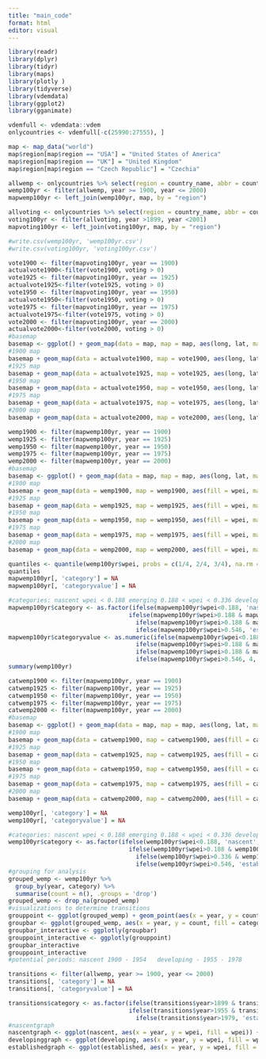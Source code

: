 ```yaml
---
title: "main_code"
format: html
editor: visual
---
```

<!-- installing libraries -->

```r
library(readr)
library(dplyr)
library(tidyr)
library(maps)
library(plotly )
library(tidyverse)
library(vdemdata)
library(ggplot2)
library(gganimate)
```

<!-- dataset -->

```r
vdemfull <- vdemdata::vdem
onlycountries <- vdemfull[-c(25990:27555), ]

map <- map_data("world")
map$region[map$region == "USA"] = "United States of America"
map$region[map$region == "UK"] = "United Kingdom"
map$region[map$region == "Czech Republic"] = "Czechia"
```

<!-- womens empowerment variables -->

```r
allwemp <- onlycountries %>% select(region = country_name, abbr = country_text_id, id = country_id, year = year, wpei = v2x_gender, liberties = v2x_gencl, society = v2x_gencs, participation = v2x_genpp)
wemp100yr <- filter(allwemp, year >= 1900, year <= 2000)
mapwemp100yr <- left_join(wemp100yr, map, by = "region")
```

<!-- voting rights -->

```r
allvoting <- onlycountries %>% select(region = country_name, abbr = country_text_id, id = country_id, year = year, voting = v2fsuffrage)
voting100yr <- filter(allvoting, year >1899, year <2001)
mapvoting100yr <- left_join(voting100yr, map, by = "region")
```


<!-- creating a csv file of cleaned data -->

```r
#write.csv(wemp100yr, 'wemp100yr.csv')
#write.csv(voting100yr, 'voting100yr.csv')
```

<!-- suffrage maps -->

```r
vote1900 <- filter(mapvoting100yr, year == 1900)
actualvote1900<-filter(vote1900, voting > 0)
vote1925 <- filter(mapvoting100yr, year == 1925)
actualvote1925<-filter(vote1925, voting > 0)
vote1950 <- filter(mapvoting100yr, year == 1950)
actualvote1950<-filter(vote1950, voting > 0)
vote1975 <- filter(mapvoting100yr, year == 1975)
actualvote1975<-filter(vote1975, voting > 0)
vote2000 <- filter(mapvoting100yr, year == 2000)
actualvote2000<-filter(vote2000, voting > 0)
#basemap
basemap <- ggplot() + geom_map(data = map, map = map, aes(long, lat, map_id = region))
#1900 map
basemap + geom_map(data = actualvote1900, map = vote1900, aes(long, lat, map_id = region), fill="purple")
#1925 map
basemap + geom_map(data = actualvote1925, map = vote1925, aes(long, lat, map_id = region), fill="purple")
#1950 map
basemap + geom_map(data = actualvote1950, map = vote1950, aes(long, lat, map_id = region), fill = "purple")
#1975 map
basemap + geom_map(data = actualvote1975, map = vote1975, aes(long, lat, map_id = region), fill="purple")
#2000 map
basemap + geom_map(data = actualvote2000, map = vote2000, aes(long, lat, map_id = region), fill = "purple")
```

<!-- wpei maps -->

```r
wemp1900 <- filter(mapwemp100yr, year == 1900)
wemp1925 <- filter(mapwemp100yr, year == 1925)
wemp1950 <- filter(mapwemp100yr, year == 1950)
wemp1975 <- filter(mapwemp100yr, year == 1975)
wemp2000 <- filter(mapwemp100yr, year == 2000)
#basemap
basemap <- ggplot() + geom_map(data = map, map = map, aes(long, lat, map_id = region)) + scale_fill_gradient(low = "yellow", high = "pink")
#1900 map
basemap + geom_map(data = wemp1900, map = wemp1900, aes(fill = wpei, map_id = region))
#1925 map
basemap + geom_map(data = wemp1925, map = wemp1925, aes(fill = wpei, map_id = region))
#1950 map
basemap + geom_map(data = wemp1950, map = wemp1950, aes(fill = wpei, map_id = region))
#1975 map
basemap + geom_map(data = wemp1975, map = wemp1975, aes(fill = wpei, map_id = region))
#2000 map
basemap + geom_map(data = wemp2000, map = wemp2000, aes(fill = wpei, map_id = region))
```

<!-- category breakup -->
```r
quantiles <- quantile(wemp100yr$wpei, probs = c(1/4, 2/4, 3/4), na.rm = TRUE)
quantiles
mapwemp100yr[, 'category'] = NA 
mapwemp100yr[, 'categoryvalue'] = NA

#categories: nascent wpei < 0.188 emerging 0.188 < wpei < 0.336 developing  0.336 < wpei < 0.546 established wpei > 0.546
mapwemp100yr$category <- as.factor(ifelse(mapwemp100yr$wpei<0.188, 'nascent',
                                  ifelse(mapwemp100yr$wpei>0.188 & mapwemp100yr$wpei<0.336, 'emerging',
                                    ifelse(mapwemp100yr$wpei>0.188 & mapwemp100yr$wpei<0.546, 'developing',
                                    ifelse(mapwemp100yr$wpei>0.546, 'established', 'none')))))
mapwemp100yr$categoryvalue <- as.numeric(ifelse(mapwemp100yr$wpei<0.188, 1,
                                    ifelse(mapwemp100yr$wpei>0.188 & mapwemp100yr$wpei<0.336, 2,
                                    ifelse(mapwemp100yr$wpei>0.188 & mapwemp100yr$wpei<0.546, 3,
                                    ifelse(mapwemp100yr$wpei>0.546, 4, 0)))))
summary(wemp100yr)

```
<!-- category maps -->
```r
catwemp1900 <- filter(mapwemp100yr, year == 1900)
catwemp1925 <- filter(mapwemp100yr, year == 1925)
catwemp1950 <- filter(mapwemp100yr, year == 1950)
catwemp1975 <- filter(mapwemp100yr, year == 1975)
catwemp2000 <- filter(mapwemp100yr, year == 2000)
#basemap
basemap <- ggplot() + geom_map(data = map, map = map, aes(long, lat, map_id = region)) + scale_fill_gradient( low = "yellow", high = "red")
#1900 map
basemap + geom_map(data = catwemp1900, map = catwemp1900, aes(fill = categoryvalue, map_id = region))
#1925 map
basemap + geom_map(data = catwemp1925, map = catwemp1925, aes(fill = categoryvalue, map_id = region))
#1950 map
basemap + geom_map(data = catwemp1950, map = catwemp1950, aes(fill = categoryvalue, map_id = region))
#1975 map
basemap + geom_map(data = catwemp1975, map = catwemp1975, aes(fill = categoryvalue, map_id = region))
#2000 map
basemap + geom_map(data = catwemp2000, map = catwemp2000, aes(fill = categoryvalue, map_id = region))
```

<!-- finding transition periods -->
```r
wemp100yr[, 'category'] = NA 
wemp100yr[, 'categoryvalue'] = NA

#categories: nascent wpei < 0.188 emerging 0.188 < wpei < 0.336 developing  0.336 < wpei < 0.546 established wpei > 0.546
wemp100yr$category <- as.factor(ifelse(wemp100yr$wpei<0.188, 'nascent',
                                  ifelse(wemp100yr$wpei>0.188 & wemp100yr$wpei<0.336, 'emerging',
                                    ifelse(wemp100yr$wpei>0.336 & wemp100yr$wpei<0.546, 'developing',
                                    ifelse(wemp100yr$wpei>0.546, 'established', 'none')))))
#grouping for analysis
grouped_wemp <- wemp100yr %>%
  group_by(year, category) %>%
  summarise(count = n(), .groups = 'drop')
grouped_wemp <- drop_na(grouped_wemp)
#visualizations to determine transitions
grouppoint <- ggplot(grouped_wemp) + geom_point(aes(x = year, y = count, color = category)) 
groupbar <- ggplot(grouped_wemp, aes(x = year, y = count, fill = category)) + geom_bar(stat='identity', position=position_dodge()) #+ facet_wrap(.~category) + theme(axis.text.x = element_text(angle = 90, vjust = 0.5, hjust=1))
groupbar_interactive <- ggplotly(groupbar)
grouppoint_interactive <- ggplotly(grouppoint)
groupbar_interactive
grouppoint_interactive
#potential periods: nascent 1900 - 1954   developing - 1955 - 1978     established 1979 - 2000
```
<!-- mapping the transition periods -->
```r
transitions <- filter(allwemp, year >= 1900, year <= 2000)
transitions[, 'category'] = NA 
transitions[, 'categoryvalue'] = NA

transitions$category <- as.factor(ifelse(transitions$year>1899 & transitions$year<1954, 'nascent',
                                  ifelse(transitions$year>1955 & transitions$year<1978, 'developing',
                                    ifelse(transitions$year>1979, 'established', 'none'))))
#nascentgraph
nascentgraph <- ggplot(nascent, aes(x = year, y = wpei, fill = wpei)) + geom_bar(stat='identity', position=position_dodge())
developinggraph <- ggplot(developing, aes(x = year, y = wpei, fill = wpei)) + geom_bar(stat='identity', position=position_dodge())
establishedgraph <- ggplot(established, aes(x = year, y = wpei, fill = wpei)) + geom_bar(stat='identity', position=position_dodge())

```

